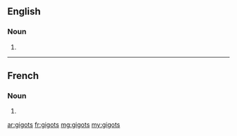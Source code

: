 ==English==

===Noun===
{{head|en|plural}}

# {{plural of|gigot|lang=en}}

----

==French==

===Noun===
{{head|fr|plural}}

# {{plural of|gigot|lang=fr}}

[[ar:gigots]]
[[fr:gigots]]
[[mg:gigots]]
[[my:gigots]]
